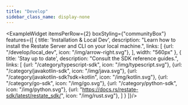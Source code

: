 ```yaml
---
title: "Develop"
sidebar_class_name: display-none
---
```




<ExampleWidget itemsPerRow={2} boxStyling={"communityBox"} features={[
    {
        title: 'Installation & Local Dev',
        description: "Learn how to install the Restate Server and CLI on your local machine.",
        links: [
            {url: "/develop/local_dev", icon: "/img/arrow-right.svg"},
        ],
        width: "560px"
    },
    {
        title: 'Stay up to date',
        description: "Consult the SDK reference guides.",
        links: [
            {url: "/category/typescript-sdk", icon: "/img/typescript.svg"},
            {url: "/category/javakotlin-sdk", icon: "/img/java.svg"},
            {url: "/category/javakotlin-sdk?sdk=kotlin", icon: "/img/kotlin.svg"},
            {url: "/category/go-sdk", icon: "/img/go.svg"},
            {url: "/category/python-sdk", icon: "/img/python.svg"},
            {url: "https://docs.rs/restate-sdk/latest/restate_sdk/", icon: "/img/rust.svg"},
        ]
    }
]}/>